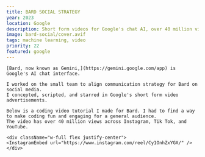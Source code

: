 ```yaml
---
title: BARD SOCIAL STRATEGY
year: 2023
location: Google
description: Short form videos for Google's chat AI, over 40 million views
image: bard-social/cover.avif
tags: machine learning, video
priority: 22
featured: google
---
```


<Hero>
  <div>
    <Callout
      link={
        'https://www.instagram.com/google/?utm_source=ig_embed&ig_rid=fd628cde-4f13-4f66-8d9c-42aeb5ca0491'
      }
      text={'Instagram'}
    />
    <Callout
      link={'https://www.youtube.com/shorts/cgzqiP8UNdE'}
      text={'YouTube'}
    />
    <Callout
      link={'https://www.tiktok.com/@google/video/7293965342307634474'}
      text={'Tik Tok'}
    />
  </div>
  <div>

    [Bard, now known as Gemini,](https://gemini.google.com/app) is Google's AI chat interface.

    I worked on the small team to align communication strategy for Bard on social media.
    I concepted, scripted, and starred in Google's short form video advertisements.

    Below is a coding video tutorial I made for Bard. I had to find a way to make coding fun and engaging for a general audience.
    The video has over 40 million views across Instagram, Tik Tok, and YouTube.

    <div className="w-full flex justify-center">
    <InstagramEmbed url="https://www.instagram.com/reel/Cy1OnhZxYGX/" />
    </div>

  </div>
</Hero>
